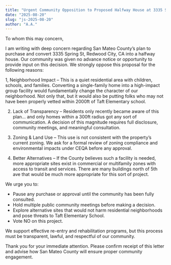 ```yaml
---
title: "Urgent Community Opposition to Proposed Halfway House at 3335 Spring St, Redwood City, CA"
date: "2025-08-20"
slug: "js-2025-08-20"
author: "A.A."
---
```


To whom this may concern,

I am writing with deep concern regarding San Mateo County’s plan to purchase and convert 3335
Spring St, Redwood City, CA into a halfway house.
Our community was given no advance notice or opportunity to provide input on this
decision. We strongly oppose this proposal for the following reasons:

1, Neighborhood Impact – This is a quiet residential area with children, schools, and
families. Converting a single-family home into a high-impact group facility would
fundamentally change the character of our neighborhood. Not only that, but it would
also be putting folks who may not have been properly vetted within 2000ft of Taft
Elementary school.

2. Lack of Transparency – Residents only recently became aware of this plan... and only
   homes within a 300ft radius got any sort of communication. A decision of this
   magnitude requires full disclosure, community meetings, and meaningful consultation.

3. Zoning & Land Use – This use is not consistent with the property’s current zoning.
   We ask for a formal review of zoning compliance and environmental impacts under
   CEQA before any approval.

4. Better Alternatives – If the County believes such a facility is needed, more appropriate
   sites exist in commercial or multifamily zones with access to transit and services.
   There are many buildings north of 5th ave that would be much more appropriate for
   this sort of project.

We urge you to:

- Pause any purchase or approval until the community has been fully consulted.
- Hold multiple public community meetings before making a decision.
- Explore alternative sites that would not harm residential neighborhoods and pose threats to Taft Elementary School.
- Vote NO on this project.

We support effective re-entry and rehabilitation programs, but this process must be
transparent, lawful, and respectful of our community.

Thank you for your immediate attention. Please confirm receipt of this letter and advise how
San Mateo County will ensure proper community engagement.
